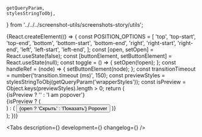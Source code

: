 

    getQueryParam,
    stylesStringToObj,
} from '../../../screenshot-utils/screenshots-story/utils';

<Meta title='Components/Popover' component={Popover} id='Popover' />

<!-- Canvas -->

<Story name='Popover'>
    {React.createElement(() => {
        const POSITION_OPTIONS = [
            'top',
            'top-start',
            'top-end',
            'bottom',
            'bottom-start',
            'bottom-end',
            'right',
            'right-start',
            'right-end',
            'left',
            'left-start',
            'left-end',
        ];
        const [open, setOpen] = React.useState(false);
        const [buttonElement, setButtonElement] = React.useState(null);
        const toggle = () => {
            setOpen(!open);
        };
        const handleRef = (node) => {
            setButtonElement(node);
        };
        const transitionTimeout = number('transition.timeout (ms)', 150);
        const previewStyles = stylesStringToObj(getQueryParam('wrapperStyles'));
        const isPreview = Object.keys(previewStyles).length > 0;
        return (
            <div
                style={
                    isPreview
                        ? previewStyles
                        : {
                              width: '100%',
                              height: '300px',
                              display: 'flex',
                              justifyContent: 'center',
                              alignItems: 'center',
                          }
                }
            >
                <ModeChecker />
                <style>{`.popover {border-radius: 8px}`}</style>
                <Popover
                    anchorElement={buttonElement}
                    popperClassName='popover'
                    useAnchorWidth={boolean('useAnchorWidth', false)}
                    position={select('position', POSITION_OPTIONS, 'bottom')}
                    open={open || boolean('open', false)}
                    transition={{ timeout: transitionTimeout }}
                    offset={[number('offset[0]', 0), number('offset[1]', 0)]}
                    withArrow={boolean('withArrow', false)}
                    withTransition={boolean('withTransition', true)}
                >
                    <div
                        style={
                            isPreview
                                ? { width: 420, height: 380 }
                                : { padding: '15px', width: '156px' }
                        }
                    >
                        {isPreview ? '' : 'I am popover'}
                    </div>
                </Popover>
                {isPreview ? (
                    <div ref={handleRef} />
                ) : (
                    <Button ref={handleRef} onClick={toggle}>
                        {open ? 'Скрыть' : 'Показать'} Popover
                    </Button>
                )}
            </div>
        );
    })}
</Story>

<!-- Docs -->

<ComponentHeader
    name='Popover'
    version={version}
    package='@alfalab/core-components/popover'
    children='Используется для отображения выпадающих списков и тултипов.'
/>

<Tabs description={<Description />} development={<Development />} changelog={<Changelog />} />
